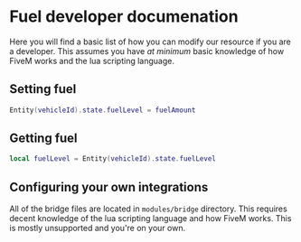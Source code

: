 # Fuel developer documenation

Here you will find a basic list of how you can modify our resource if you are a developer. This assumes you have *at minimum* basic knowledge of how FiveM works and the lua scripting language.

## Setting fuel

```lua
Entity(vehicleId).state.fuelLevel = fuelAmount
```

## Getting fuel

```lua
local fuelLevel = Entity(vehicleId).state.fuelLevel
```

## Configuring your own integrations

All of the bridge files are located in `modules/bridge` directory. This requires decent knowledge of the lua scripting language and how FiveM works. This is mostly unsupported and you're on your own.